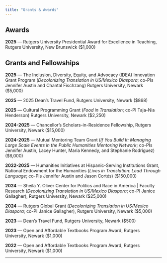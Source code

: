 ```yaml
---
title: "Grants & Awards"
---
```


## Awards

**2025** — Rutgers University Presidential Award for Excellence in Teaching, Rutgers University, New Brunswick ($1,000)

## Grants and Fellowships

**2025** — The Inclusion, Diversity, Equity, and Advocacy (IDEA) Innovation Grant Program (*Decolonizing Translation in US/Mexico Diaspora*; co-PIs Jennifer Austin and Chantal Fischzang) Rutgers University, Newark ($5,000)

**2025** — 2025 Dean's Travel Fund, Rutgers University, Newark ($868)

**2025** — Cultural Programming Grant (*Food in Translation*; co-PI Taja-Nia Henderson) Rutgers University, Newark ($2,250)

**2024-2025** — Chancellor's Scholars-in-Residence Fellowship, Rutgers University, Newark ($15,000)

**2024-2025** — Mutual Mentoring Team Grant (*If You Build It: Managing Large Scale Events in the Public Humanities Mentoring Network*; co-PIs Jennifer Austin, Lacey Hunter, Maria Kennedy, and Stephanie Rodríguez) ($6,000)

**2022-2025** — Humanities Initiatives at Hispanic-Serving Institutions Grant, National Endowment for the Humanities (*Lives in Translation: Lead Through Language*; co-PIs Jennifer Austin and Jason Cortés) ($150,000)

**2024** — Sheila Y. Oliver Center for Politics and Race in America | Faculty Research (*Decolonizing Translation in US/Mexico Diaspora*; co-PI Janice Gallagher), Rutgers University, Newark ($25,000)

**2024** — Rutgers Global Grant (*Decolonizing Translation in US/Mexico Diaspora*; co-PI Janice Gallagher), Rutgers University, Newark ($5,000)

**2023** — Dean's Travel Fund, Rutgers University, Newark ($500)

**2023** — Open and Affordable Textbooks Program Award, Rutgers University, Newark ($1,000)

**2022** — Open and Affordable Textbooks Program Award, Rutgers University, Newark ($1,000)

---